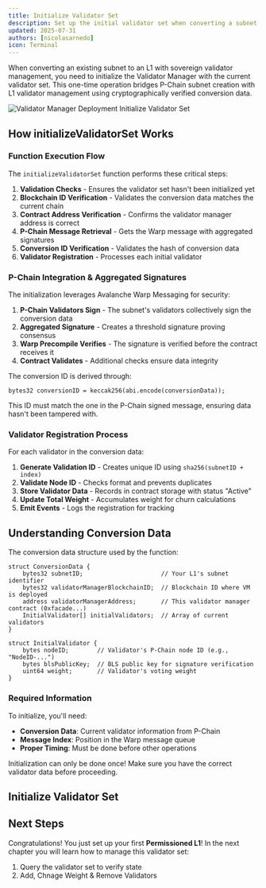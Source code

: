```yaml
---
title: Initialize Validator Set
description: Set up the initial validator set when converting a subnet to an L1
updated: 2025-07-31
authors: [nicolasarnedo]
icon: Terminal
---
```


When converting an existing subnet to an L1 with sovereign validator management, you need to initialize the Validator Manager with the current validator set. This one-time operation bridges P-Chain subnet creation with L1 validator management using cryptographically verified conversion data.

![Validator Manager Deployment Initialize Validator Set](/common-images/permissioned-l1s/VMCDeploy6.png)

## How initializeValidatorSet Works

### Function Execution Flow

The `initializeValidatorSet` function performs these critical steps:

1. **Validation Checks** - Ensures the validator set hasn't been initialized yet
2. **Blockchain ID Verification** - Validates the conversion data matches the current chain
3. **Contract Address Verification** - Confirms the validator manager address is correct
4. **P-Chain Message Retrieval** - Gets the Warp message with aggregated signatures
5. **Conversion ID Verification** - Validates the hash of conversion data
6. **Validator Registration** - Processes each initial validator

### P-Chain Integration & Aggregated Signatures

The initialization leverages Avalanche Warp Messaging for security:

1. **P-Chain Validators Sign** - The subnet's validators collectively sign the conversion data
2. **Aggregated Signature** - Creates a threshold signature proving consensus
3. **Warp Precompile Verifies** - The signature is verified before the contract receives it
4. **Contract Validates** - Additional checks ensure data integrity

The conversion ID is derived through:
```solidity
bytes32 conversionID = keccak256(abi.encode(conversionData));
```

This ID must match the one in the P-Chain signed message, ensuring data hasn't been tampered with.

### Validator Registration Process

For each validator in the conversion data:

1. **Generate Validation ID** - Creates unique ID using `sha256(subnetID + index)`
2. **Validate Node ID** - Checks format and prevents duplicates
3. **Store Validator Data** - Records in contract storage with status "Active"
4. **Update Total Weight** - Accumulates weight for churn calculations
5. **Emit Events** - Logs the registration for tracking


## Understanding Conversion Data

The conversion data structure used by the function:

```solidity
struct ConversionData {
    bytes32 subnetID;                      // Your L1's subnet identifier
    bytes32 validatorManagerBlockchainID;  // Blockchain ID where VM is deployed  
    address validatorManagerAddress;       // This validator manager contract (0xfacade...)
    InitialValidator[] initialValidators;  // Array of current validators
}

struct InitialValidator {
    bytes nodeID;        // Validator's P-Chain node ID (e.g., "NodeID-...")
    bytes blsPublicKey;  // BLS public key for signature verification
    uint64 weight;       // Validator's voting weight
}
```


### Required Information

To initialize, you'll need:
- **Conversion Data**: Current validator information from P-Chain
- **Message Index**: Position in the Warp message queue
- **Proper Timing**: Must be done before other operations

<Callout type="warning">
Initialization can only be done once! Make sure you have the correct validator data before proceeding.
</Callout>

## Initialize Validator Set

<ToolboxMdxWrapper walletMode="l1">
    <InitValidatorSet />
</ToolboxMdxWrapper>

## Next Steps

Congratulations! You just set up your first **Permissioned L1**! In the next chapter you will learn how to manage this validator set:
1. Query the validator set to verify state
2. Add, Chnage Weight & Remove Validators